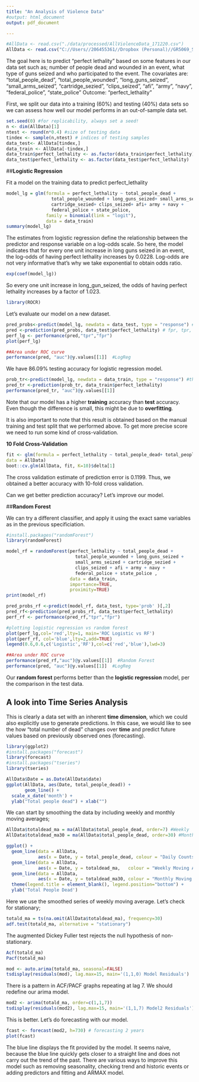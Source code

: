 ---
title: "An Analysis of Violence Data"
#output: html_document
output: pdf_document

---
```{r, include = FALSE}
#AllData <- read.csv("./data/processed/AllViolenceData_171220.csv")
AllData <- read.csv("C://Users//206455361//Dropbox (Personal)//GR5069_Spring2018//GR5069_Spring2018//data_challenges//data//processed//AllViolenceData_171220.csv")
```
The goal here is to predict "perfect lethality" based on some features in our data set such as; number of people dead and wounded in an event, what type of guns seized and who participated to the event. The covariates are: "total_people_dead", "total_people_wounded", "long_guns_seized", "small_arms_seized", "cartridge_sezied", "clips_seized", "afi", "army", "navy", "federal_police", "state_police"
Outcome: "perfect_lethality"

First, we split our data into a training (60%) and testing (40%) data sets so we can assess how well our model performs in an out-of-sample data set.

```{r}
set.seed(0) #for replicability, always set a seed!
n <- dim(AllData)[1]
ntest <- round(n*0.4) #size of testing data
tindex <- sample(n,ntest) # indices of testing samples
data_test<- AllData[tindex,]
data_train <- AllData[-tindex,]
data_train$perfect_lethality <- as.factor(data_train$perfect_lethality)
data_test$perfect_lethality <- as.factor(data_test$perfect_lethality)
```

##**Logistic Regression**

Fit a model on the training data to predict perfect_lethality
```{r}
model_lg = glm(formula = perfect_lethality ~ total_people_dead + 
                 total_people_wounded + long_guns_seized+ small_arms_seized +
                 cartridge_sezied+ clips_seized+ afi+ army + navy + 
                 federal_police + state_police, 
               family = binomial(link = "logit"), 
               data = data_train)
summary(model_lg)
```
The estimates from logistic regression define the relationship between the predictor and response variable on a log-odds scale. So here, the model indicates that for every one unit increase in long guns seized in an event, the log-odds of having perfect lethality increases by 0.0228. Log-odds are not very informative that's why we take exponential to obtain odds ratio. 

```{r}
exp(coef(model_lg))
```
So every one unit increase in long_gun_seized, the odds of having perfect lethality increases by a factor of 1.023.

```{r, include=FALSE}
library(ROCR)
```

Let's evaluate our model on a new dataset. 
```{r}
pred_probs<-predict(model_lg, newdata = data_test, type = "response") # probabilities 
pred <-prediction(pred_probs, data_test$perfect_lethality) # fpr, tpr, and labels
perf_lg <- performance(pred,"tpr","fpr")
plot(perf_lg)
```

```{r}
##Area under ROC curve
performance(pred, "auc")@y.values[[1]]  #LogReg
```
We have 86.09% testing accuracy for logistic regression model.
```{r}
prob_tr<-predict(model_lg, newdata = data_train, type = "response") #this gives us probabilities
pred_tr <-prediction(prob_tr, data_train$perfect_lethality)
performance(pred_tr, "auc")@y.values[[1]]
```
Note that our model has a higher **training** accuracy than **test** accuracy. Even though the difference is small, this might be due to **overfitting**. 

It is also important to note that this result is obtained based on the manual training and test split that we performed above. To get more precise score we need to run some kind of cross-validation. 

**10 Fold Cross-Validation**
```{r}
fit <- glm(formula = perfect_lethality ~ total_people_dead+ total_people_wounded + long_guns_seized+ small_arms_seized+ cartridge_sezied+ clips_seized+ afi+ army+ navy+ federal_police+ state_police, family = binomial(link = "logit"),
data = AllData)
boot::cv.glm(AllData, fit, K=10)$delta[1]
```

The cross validation estimate of prediction error is 0.1199. Thus, we obtained a better accuracy with 10-fold cross validation. 



Can we get better prediction accuracy? Let's improve our model. 

##**Random Forest**

We can try a different classifier, and apply it using the exact same variables as in the previous specificiation.

```{r, include=FALSE}
#install.packages("randomForest")
library(randomForest)
```

```{r}
model_rf = randomForest(perfect_lethality ~ total_people_dead + 
                          total_people_wounded + long_guns_seized + 
                          small_arms_seized + cartridge_sezied + 
                          clips_seized + afi + army + navy + 
                          federal_police + state_police , 
                        data = data_train, 
                        importance=TRUE, 
                        proximity=TRUE)
print(model_rf)
```

```{r}
pred_probs_rf <-predict(model_rf, data_test, type='prob' )[,2]
pred_rf<-prediction(pred_probs_rf, data_test$perfect_lethality)
perf_rf <- performance(pred_rf,"tpr","fpr")

#plotting logistic regression vs random forest
plot(perf_lg,col='red',lty=1, main='ROC Logistic vs RF')
plot(perf_rf, col='blue',lty=2,add=TRUE)
legend(0.6,0.6,c('Logistic','RF'),col=c('red','blue'),lwd=3)
```

```{r}
##Area under ROC curve
performance(pred_rf,"auc")@y.values[[1]]  #Random Forest
performance(pred, "auc")@y.values[[1]]  #LogReg
```
Our **random forest** performs better than the **logistic regression** model, per the comparison in the test data. 


## **A look into Time Series Analysis**

This is clearly a data set with an inherent **time dimension**, which we could also explicitly use to generate predictions. In this case, we would like to see the how "total number of dead" changes over **time** and predict future values based on previously observed ones (forecasting). 
```{r, include=FALSE}
library(ggplot2)
#install.packages("forecast")
library(forecast)
#install.packages("tseries")
library(tseries)
```

```{r}
AllData$Date = as.Date(AllData$date)
ggplot(AllData, aes(Date, total_people_dead)) +
       geom_line() + 
  scale_x_date('month') + 
  ylab("Total people dead") + xlab("")
```

We can start by smoothing the data by including weekly and monthly moving averages; 
```{r}
AllData$totaldead_ma = ma(AllData$total_people_dead, order=7) #Weekly
AllData$totaldead_ma30 = ma(AllData$total_people_dead, order=30) #Monthly

ggplot() + 
  geom_line(data = AllData, 
            aes(x = Date, y = total_people_dead, colour = "Daily Counts")) +
  geom_line(data = AllData, 
            aes(x = Date, y = totaldead_ma,   colour = "Weekly Moving Average"))+  
  geom_line(data = AllData, 
            aes(x = Date, y = totaldead_ma30, colour = "Monthly Moving Average"))+
  theme(legend.title = element_blank(), legend.position="bottom") + 
  ylab('Total People Dead')
```

Here we use the smoothed series of weekly moving average. Let's check for stationary; 

```{r}
totald_ma = ts(na.omit(AllData$totaldead_ma), frequency=30)
adf.test(totald_ma, alternative = "stationary")
```
The augmented Dickey Fuller test rejects the null hypothesis of non-stationary. 

```{r}
Acf(totald_ma)
Pacf(totald_ma)
```

```{r}
mod <- auto.arima(totald_ma, seasonal=FALSE)
tsdisplay(residuals(mod), lag.max=15, main='(1,1,0) Model Residuals')
```

There is a pattern in ACF/PACF graphs repeating at lag 7. We should redefine our arima model. 

```{r}
mod2 <- arima(totald_ma, order=c(1,1,7))
tsdisplay(residuals(mod2), lag.max=15, main='(1,1,7) Model2 Residuals')
```

This is better. Let's do forecasting with our model. 

```{r}
fcast <- forecast(mod2, h=730) # forecasting 2 years
plot(fcast)
```

The blue line displays the fit provided by the model. It seems naive, because the blue line quickly gets closer to a straight line and does not carry out the trend of the past. There are various ways to improve this model such as removing seasonality, checking trend and historic events or adding predictors and fitting and ARMAX model. 
